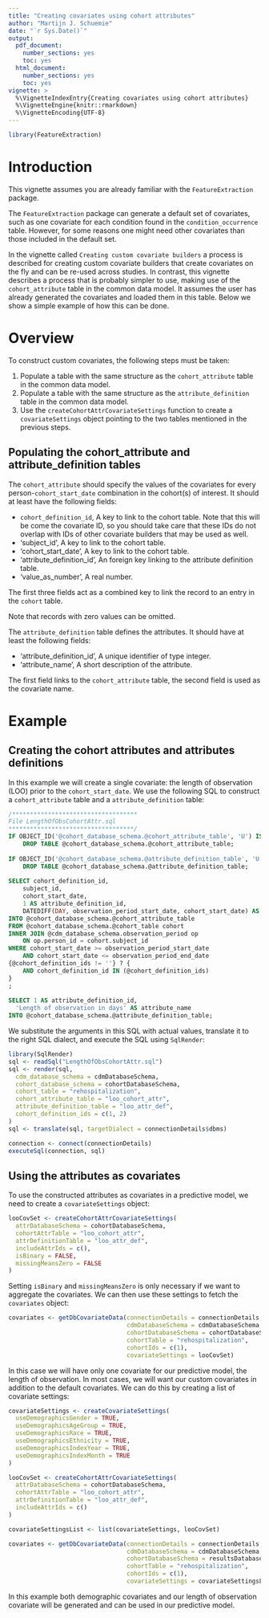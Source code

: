 ```yaml
---
title: "Creating covariates using cohort attributes"
author: "Martijn J. Schuemie"
date: "`r Sys.Date()`"
output:
  pdf_document:
    number_sections: yes
    toc: yes
  html_document:
    number_sections: yes
    toc: yes
vignette: >
  %\VignetteIndexEntry{Creating covariates using cohort attributes}
  %\VignetteEngine{knitr::rmarkdown}
  %\VignetteEncoding{UTF-8}
---
```


```r
library(FeatureExtraction)
```

# Introduction

This vignette assumes you are already familiar with the `FeatureExtraction` package.

The `FeatureExtraction` package can generate a default set of covariates, such as one covariate for each condition found in the `condition_occurrence` table. However, for some reasons one might need other covariates than those included in the default set.  

In the vignette called `Creating custom covariate builders` a process is described for creating custom covariate builders that create covariates on the fly and can be re-used across studies. In contrast, this vignette describes a process that is probably simpler to use, making use of the `cohort_attribute` table in the common data model. It assumes the user has already generated the covariates and loaded them in this  table. Below we show a simple example of how this can be done.

# Overview

To construct custom covariates, the following steps must be taken:

1. Populate a table with the same structure as the `cohort_attribute` table in the common data model.
2. Populate a table with the same structure as the `attribute_definition` table in the common data model.
3. Use the `createCohortAttrCovariateSettings` function to create a `covariateSettings` object pointing to the two tables mentioned in the previous steps.

## Populating the cohort_attribute and attribute_definition tables

The `cohort_attribute` should specify the values of the covariates for every person-`cohort_start_date` combination in the cohort(s) of interest. It should at least have the following fields:

* `cohort_definition_id`, A key to link to the cohort table. Note that this will be come the covariate ID, so you should take care that these IDs do not overlap with IDs of other covariate builders that may be used as well.
* 'subject_id', A key to link to the cohort table.
* 'cohort_start_date', A key to link to the cohort table.
* 'attribute_definition_id', An foreign key linking to the attribute definition table.
* 'value_as_number', A real number.

The first three fields act as a combined key to link the record to an entry in the `cohort` table. 

Note that records with zero values can be omitted. 

The `attribute_definition` table defines the attributes. It should have at least the following fields:

* 'attribute_definition_id', A unique identifier of type integer.
* 'attribute_name', A short description of the attribute.

The first field links to the `cohort_attribute` table, the second field is used as the covariate name.

# Example

## Creating the cohort attributes and attributes definitions

In this example we will create a single covariate: the length of observation (LOO) prior to the `cohort_start_date`. We use the following SQL to construct a `cohort_attribute` table and a `attribute_definition` table:

```sql
/***********************************
File LengthOfObsCohortAttr.sql 
***********************************/
IF OBJECT_ID('@cohort_database_schema.@cohort_attribute_table', 'U') IS NOT NULL
	DROP TABLE @cohort_database_schema.@cohort_attribute_table;
	
IF OBJECT_ID('@cohort_database_schema.@attribute_definition_table', 'U') IS NOT NULL
	DROP TABLE @cohort_database_schema.@attribute_definition_table;
	
SELECT cohort_definition_id,
    subject_id,
	cohort_start_date,
	1 AS attribute_definition_id,
	DATEDIFF(DAY, observation_period_start_date, cohort_start_date) AS value_as_number
INTO @cohort_database_schema.@cohort_attribute_table
FROM @cohort_database_schema.@cohort_table cohort
INNER JOIN @cdm_database_schema.observation_period op
	ON op.person_id = cohort.subject_id
WHERE cohort_start_date >= observation_period_start_date
	AND cohort_start_date <= observation_period_end_date
{@cohort_definition_ids != ''} ? {
	AND cohort_definition_id IN (@cohort_definition_ids)
}
;
	
SELECT 1 AS attribute_definition_id,
  'Length of observation in days' AS attribute_name
INTO @cohort_database_schema.@attribute_definition_table;
```
We substitute the arguments in this SQL with actual values, translate it to the right SQL dialect, and execute the SQL using `SqlRender`:

```r
library(SqlRender)
sql <- readSql("LengthOfObsCohortAttr.sql")
sql <- render(sql,
  cdm_database_schema = cdmDatabaseSchema,
  cohort_database_schema = cohortDatabaseSchema,
  cohort_table = "rehospitalization",
  cohort_attribute_table = "loo_cohort_attr",
  attribute_definition_table = "loo_attr_def",
  cohort_definition_ids = c(1, 2)
)
sql <- translate(sql, targetDialect = connectionDetails$dbms)

connection <- connect(connectionDetails)
executeSql(connection, sql)
```

## Using the attributes as covariates

To use the constructed attributes as covariates in a predictive model, we need to create a `covariateSettings` object:

```r
looCovSet <- createCohortAttrCovariateSettings(
  attrDatabaseSchema = cohortDatabaseSchema,
  cohortAttrTable = "loo_cohort_attr",
  attrDefinitionTable = "loo_attr_def",
  includeAttrIds = c(),
  isBinary = FALSE,
  missingMeansZero = FALSE
)
```

Setting `isBinary` and `missingMeansZero` is only necessary if we want to aggregate the covariates. We can then use these settings to fetch the `covariates` object:

```r
covariates <- getDbCovariateData(connectionDetails = connectionDetails,
                                 cdmDatabaseSchema = cdmDatabaseSchema,
                                 cohortDatabaseSchema = cohortDatabaseSchema,
                                 cohortTable = "rehospitalization",
                                 cohortIds = c(1),
                                 covariateSettings = looCovSet)
```

In this case we will have only one covariate for our predictive model, the length of observation. In most cases, we will want our custom covariates in addition to the default covariates. We can do this by creating a list of covariate settings:

```r
covariateSettings <- createCovariateSettings(
  useDemographicsGender = TRUE,
  useDemographicsAgeGroup = TRUE,
  useDemographicsRace = TRUE,
  useDemographicsEthnicity = TRUE,
  useDemographicsIndexYear = TRUE,
  useDemographicsIndexMonth = TRUE
)

looCovSet <- createCohortAttrCovariateSettings(
  attrDatabaseSchema = cohortDatabaseSchema,
  cohortAttrTable = "loo_cohort_attr",
  attrDefinitionTable = "loo_attr_def",
  includeAttrIds = c()
)

covariateSettingsList <- list(covariateSettings, looCovSet)

covariates <- getDbCovariateData(connectionDetails = connectionDetails,
                                 cdmDatabaseSchema = cdmDatabaseSchema,
                                 cohortDatabaseSchema = resultsDatabaseSchema,
                                 cohortTable = "rehospitalization",
                                 cohortIds = c(1),
                                 covariateSettings = covariateSettingsList)
```

In this example both demographic covariates and our length of observation covariate will be generated and can be used in our predictive model.


